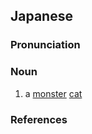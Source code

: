 ==Japanese==
{{ja-kanjitab|かい|びょう|yomi=o}}

===Pronunciation===
{{ja-pron|yomi=kanon|かいびょう|acc=0|acc_ref=DJR,NHK}}

===Noun===
{{ja-noun|かいびょう|hhira=くわいべう}}

# a [[monster]] [[cat]]

===References===
<references/>